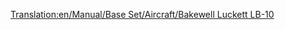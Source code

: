 [[Translation:en/Manual/Base Set/Aircraft/Bakewell Luckett LB-10]]
{{en/Manual/Base Set/Aircraft/Aircraft|Cost=38.964 (77,928)
|Speed=947 kph (592 MPH)
|Annual=5.400 (10,800)
|Designed=1971
|Lifespan=20
|Capacity=220 passengers & 40 bags of mail
|Description=Plane with higher capacity, and slightly cheaper than other planes.
|Real-life=McDonnell Douglas DC-10
}}